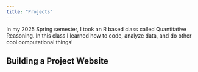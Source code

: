 ```yaml
---
title: "Projects"
---
```


In my 2025 Spring semester, I took an R based class called Quantitative Reasoning. In this class I learned how to code, analyze data, and do other cool computational things!

## Building a Project Website
